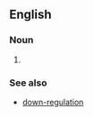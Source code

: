 ==English==

===Noun===
{{en-noun|sg=[[up]]-[[regulation]]|-}}

# {{alternative spelling of|[[upregulation]]}}

===See also===
*[[down-regulation]]